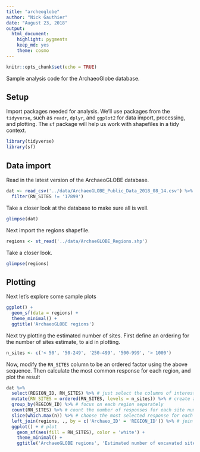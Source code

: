 ```yaml
---
title: "archeoglobe"
author: "Nick Gauthier"
date: "August 23, 2018"
output: 
  html_document: 
    highlight: pygments
    keep_md: yes
    theme: cosmo
---
```


```r
knitr::opts_chunk$set(echo = TRUE)
```
Sample analysis code for the ArchaeoGlobe database.

## Setup
Import packages needed for analysis. We'll use packages from the `tidyverse`, such as `readr`, `dplyr`, and `ggplot2` for data import, processing, and plotting. The `sf` package will help us work with shapefiles in a tidy context.
```r
library(tidyverse)
library(sf)
```

## Data import
Read in the latest version of the ArchaeoGLOBE database.
```r
dat <- read_csv('../data/ArchaeoGLOBE_Public_Data_2018_08_14.csv') %>%
  filter(RN_SITES != '17899')
```

Take a closer look at the database to make sure all is well.
```r
glimpse(dat)
```

Next import the regions shapefile.
```r
regions <- st_read('../data/ArchaeGLOBE_Regions.shp')
```

Take a closer look.
```r
glimpse(regions)
```



## Plotting
Next let's explore some sample plots
```r
ggplot() + 
  geom_sf(data = regions) +
  theme_minimal() +
  ggtitle('ArchaeoGLOBE regions')
```

Next try plotting the estimated number of sites. First define an ordering for the number of sites estimate, to aid in plotting.
```r
n_sites <- c('< 50', '50-249', '250-499', '500-999', '> 1000')
```

Now, modify the `RN_SITES` column to be an ordered factor using the above sequence. Then calculate the most common response for each region, and plot the result
```r
dat %>% 
  select(REGION_ID, RN_SITES) %>% # just select the columns of interest
  mutate(RN_SITES = ordered(RN_SITES, levels = n_sites)) %>% # create an ordered factor
  group_by(REGION_ID) %>% # focus on each region separately
  count(RN_SITES) %>% # count the number of responses for each site number
  slice(which.max(n)) %>% # choose the most selected response for each region
  left_join(regions, ., by = c('Archaeo_ID' = 'REGION_ID')) %>% # join to the region shapes
  ggplot() + # plot
    geom_sf(aes(fill = RN_SITES), color = 'white') +
    theme_minimal() +
    ggtitle('ArchaeoGLOBE regions', 'Estimated number of excavated sites')

```

